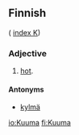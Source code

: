 ==Finnish==
( [[Wiktionary:Finnish_index_k|index K]])

===Adjective===
# [[hot]].

====Antonyms====
*[[kylmä]]

[[io:Kuuma]]
[[fi:Kuuma]]